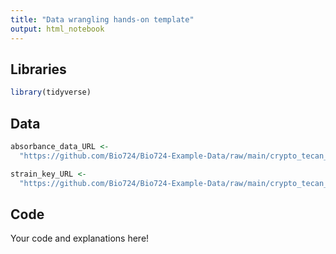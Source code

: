 ```yaml
---
title: "Data wrangling hands-on template"
output: html_notebook
---
```


## Libraries

```r
library(tidyverse)
```

## Data

```r
absorbance_data_URL <-
  "https://github.com/Bio724/Bio724-Example-Data/raw/main/crypto_tecan_run_example.txt"

strain_key_URL <- 
  "https://github.com/Bio724/Bio724-Example-Data/raw/main/crypto_tecan_run_strains.csv"

```

## Code

Your code and explanations here!

